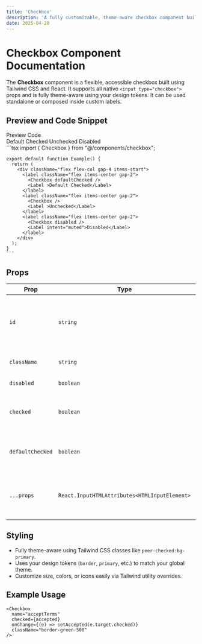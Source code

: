 ```yaml
---
title: 'Checkbox'
description: 'A fully customizable, theme-aware checkbox component built with Tailwind CSS and React. Perfect for accessible and elegant form controls.'
date: 2025-04-20
---
```


# Checkbox Component Documentation

The **Checkbox** component is a flexible, accessible checkbox built using Tailwind CSS and React. It supports all native `<input type="checkbox">` props and is fully theme-aware using your design tokens. It can be used standalone or composed inside custom labels.

## Preview and Code Snippet

<Tabs defaultValue="preview" size="sm" className="w-full">
  <TabsList className="grid w-full md:w-[30%] grid-cols-2">
    <Tab value="preview">Preview</Tab>
    <Tab value="code">Code</Tab>
  </TabsList>
  <TabsContent value="preview">
    <Preview>
      <div className="flex flex-col gap-4 items-start">
        <label className="flex items-center gap-2">
          <Checkbox defaultChecked />
          <Label>Default Checked</Label>
        </label>
        <label className="flex items-center gap-2">
          <Checkbox />
          <Label>Unchecked</Label>
        </label>
        <label className="flex items-center gap-2">
          <Checkbox disabled />
          <Label intent="muted">Disabled</Label>
        </label>
      </div>
    </Preview>
  </TabsContent>
  <TabsContent value="code">
    ```tsx
    import { Checkbox } from "@/components/checkbox";

    export default function Example() {
      return (
        <div className="flex flex-col gap-4 items-start">
          <label className="flex items-center gap-2">
            <Checkbox defaultChecked />
            <Label >Default Checked</Label>
          </label>
          <label className="flex items-center gap-2">
            <Checkbox />
            <Label >Unchecked</Label>
          </label>
          <label className="flex items-center gap-2">
            <Checkbox disabled />
            <Label intent="muted">Disabled</Label>
          </label>
        </div>
      );
    }
    ```
  </TabsContent>
</Tabs>

## Props

| Prop       | Type                                             | Default | Description                                                      |
| ---------- | ------------------------------------------------ | ------- | ---------------------------------------------------------------- |
| `id`       | `string`                                         | –       | Optional ID for the checkbox element. Auto-generated if omitted. |
| `className`| `string`                                         | `""`    | Additional classes for the outer box.                            |
| `disabled` | `boolean`                                        | `false` | Disables the checkbox.                                           |
| `checked`  | `boolean`                                        | –       | Controls the checkbox state (used in controlled components).     |
| `defaultChecked` | `boolean`                                  | –       | Initial checked state (for uncontrolled components).             |
| `...props` | `React.InputHTMLAttributes<HTMLInputElement>`    | –       | All other native checkbox attributes like `onChange`, `name`, etc.|

## Styling

- Fully theme-aware using Tailwind CSS classes like `peer-checked:bg-primary`.
- Uses your design tokens (`border`, `primary`, etc.) to match your global theme.
- Customize size, colors, or icons easily via Tailwind utility overrides.

## Example Usage

```tsx
<Checkbox
  name="acceptTerms"
  checked={accepted}
  onChange={(e) => setAccepted(e.target.checked)}
  className="border-green-500"
/>
